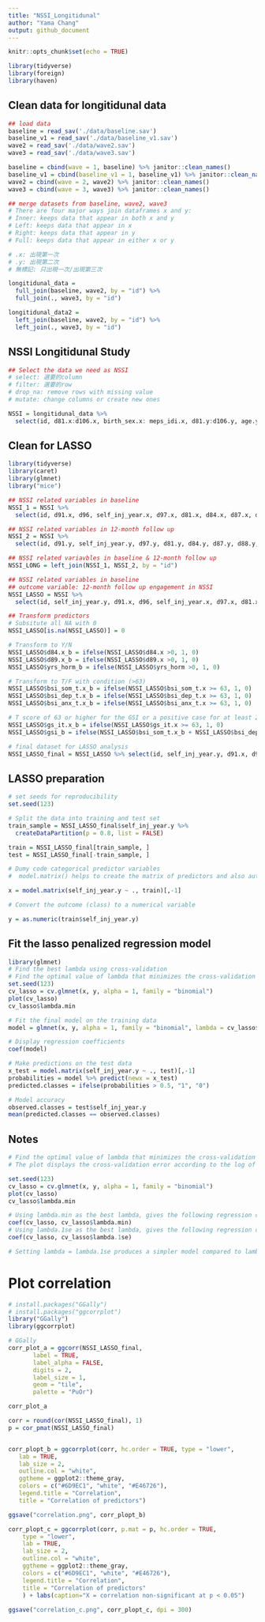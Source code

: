 ```yaml
---
title: "NSSI_Longitidunal"
author: "Yama Chang"
output: github_document
---
```


```r
knitr::opts_chunk$set(echo = TRUE)

library(tidyverse)
library(foreign)
library(haven)
```

## Clean data for longitidunal data

```r
## load data
baseline = read_sav('./data/baseline.sav')
baseline_v1 = read_sav('./data/baseline_v1.sav')
wave2 = read_sav('./data/wave2.sav')
wave3 = read_sav('./data/wave3.sav')

baseline = cbind(wave = 1, baseline) %>% janitor::clean_names()
baseline_v1 = cbind(baseline_v1 = 1, baseline_v1) %>% janitor::clean_names()
wave2 = cbind(wave = 2, wave2) %>% janitor::clean_names()
wave3 = cbind(wave = 3, wave3) %>% janitor::clean_names()

## merge datasets from baseline, wave2, wave3
# There are four major ways join dataframes x and y:
# Inner: keeps data that appear in both x and y
# Left: keeps data that appear in x
# Right: keeps data that appear in y
# Full: keeps data that appear in either x or y

# .x: 出現第一次
# .y: 出現第二次
# 無標記: 只出現一次/出現第三次

longitidunal_data = 
  full_join(baseline, wave2, by = "id") %>% 
  full_join(., wave3, by = "id")

longitidunal_data2 = 
  left_join(baseline, wave2, by = "id") %>% 
  left_join(., wave3, by = "id")
```

## NSSI Longitidunal Study

```r
## Select the data we need as NSSI
# select: 選要的column
# filter: 選要的row
# drop_na: remove rows with missing value
# mutate: change columns or create new ones

NSSI = longitidunal_data %>% 
  select(id, d81.x:d106.x, birth_sex.x: meps_idi.x, d81.y:d106.y, age.y:cope14, if_ideation:d106z, age:meps_idi.y) 
```


## Clean for LASSO 

```r
library(tidyverse)
library(caret)
library(glmnet)
library("mice")

## NSSI related variables in baseline
NSSI_1 = NSSI %>% 
  select(id, d91.x, d96, self_inj_year.x, d97.x, d81.x, d84.x, d87.x, d88.x, d89.x, fs.x, es.x, tis.x, ti_spride.x, ti_sshame.x, ti_salien.x, ti_spass.x, gend_dysph.x, tcs.x, safety.x, cc.x, soc_sup.x, fam_sup.x, frd_sup.x, sp_sup.x, bsi_som_t.x, bsi_dep_t.x, bsi_anx_t.x, gs_it.x, yrs_horm, if_surg.x)

## NSSI related variables in 12-month follow up
NSSI_2 = NSSI %>% 
  select(id, d91.y, self_inj_year.y, d97.y, d81.y, d84.y, d87.y, d88.y, d89.y, fs.y, es.y, tis.y, ti_spride.y, ti_sshame.y, ti_salien.y, ti_spass.y, gend_dysph.y, tcs.y, safety.y, cc.y, soc_sup.y, fam_sup.y, frd_sup.y, sp_sup.y, bsi_som_t.y, bsi_dep_t.y, bsi_anx_t.y, gs_it.y, if_surg.y)

## NSSI related variavbles in baseline & 12-month follow up
NSSI_LONG = left_join(NSSI_1, NSSI_2, by = "id")

## NSSI related variables in baseline
## outcome variable: 12-month follow up engagement in NSSI
NSSI_LASSO = NSSI %>% 
  select(id, self_inj_year.y, d91.x, d96, self_inj_year.x, d97.x, d81.x, d84.x, d87.x, d88.x, d89.x, fs.x, es.x, tis.x, ti_spride.x, ti_sshame.x, ti_salien.x, ti_spass.x, gend_dysph.x, tcs.x, safety.x, cc.x, soc_sup.x, fam_sup.x, frd_sup.x, sp_sup.x, bsi_som_t.x, bsi_dep_t.x, bsi_anx_t.x, gs_it.x, yrs_horm, if_surg.x)

## Transform predictors
# Subsitute all NA with 0
NSSI_LASSO[is.na(NSSI_LASSO)] = 0

# Transform to Y/N
NSSI_LASSO$d84.x_b = ifelse(NSSI_LASSO$d84.x >0, 1, 0)
NSSI_LASSO$d89.x_b = ifelse(NSSI_LASSO$d89.x >0, 1, 0)
NSSI_LASSO$yrs_horm_b = ifelse(NSSI_LASSO$yrs_horm >0, 1, 0)

# Transform to T/F with condition (>63)
NSSI_LASSO$bsi_som_t.x_b = ifelse(NSSI_LASSO$bsi_som_t.x >= 63, 1, 0)
NSSI_LASSO$bsi_dep_t.x_b = ifelse(NSSI_LASSO$bsi_dep_t.x >= 63, 1, 0)
NSSI_LASSO$bsi_anx_t.x_b = ifelse(NSSI_LASSO$bsi_anx_t.x >= 63, 1, 0)

# T score of 63 or higher for the GSI or a positive case for at least 2 of the subscales indicated a positive case for the GSI
NSSI_LASSO$gs_it.x_b = ifelse(NSSI_LASSO$gs_it.x >= 63, 1, 0)
NSSI_LASSO$gsi_b = ifelse(NSSI_LASSO$bsi_som_t.x_b + NSSI_LASSO$bsi_dep_t.x_b + NSSI_LASSO$bsi_anx_t.x_b >=2 | NSSI_LASSO$gs_it.x_b == 1, 1, 0)

# final dataset for LASSO analysis
NSSI_LASSO_final = NSSI_LASSO %>% select(id, self_inj_year.y, d91.x, d96, self_inj_year.x, d97.x, d81.x, d84.x_b, d87.x, d88.x, d89.x_b, fs.x, es.x, tis.x, ti_spride.x, ti_sshame.x, ti_salien.x, ti_spass.x, gend_dysph.x, tcs.x, safety.x, cc.x, soc_sup.x, fam_sup.x, frd_sup.x, sp_sup.x, bsi_som_t.x_b, bsi_dep_t.x_b, bsi_anx_t.x_b, gsi_b, yrs_horm_b, if_surg.x)


```

## LASSO preparation

```r
# set seeds for reproducibility
set.seed(123)

# Split the data into training and test set
train_sample = NSSI_LASSO_final$self_inj_year.y %>% 
  createDataPartition(p = 0.8, list = FALSE)

train = NSSI_LASSO_final[train_sample, ]
test = NSSI_LASSO_final[-train_sample, ]

# Dumy code categorical predictor variables
#  model.matrix() helps to create the matrix of predictors and also automatically converts categorical predictors to appropriate dummy variables, which is required for the glmnet() function.

x = model.matrix(self_inj_year.y ~ ., train)[,-1]

# Convert the outcome (class) to a numerical variable

y = as.numeric(train$self_inj_year.y)

```


## Fit the lasso penalized regression model

```r
library(glmnet)
# Find the best lambda using cross-validation
# Find the optimal value of lambda that minimizes the cross-validation error:
set.seed(123) 
cv_lasso = cv.glmnet(x, y, alpha = 1, family = "binomial")
plot(cv_lasso)
cv_lasso$lambda.min

# Fit the final model on the training data
model = glmnet(x, y, alpha = 1, family = "binomial", lambda = cv_lasso$lambda.min)

# Display regression coefficients
coef(model)

# Make predictions on the test data
x_test = model.matrix(self_inj_year.y ~ ., test)[,-1]
probabilities = model %>% predict(newx = x_test)
predicted.classes = ifelse(probabilities > 0.5, "1", "0")

# Model accuracy
observed.classes = test$self_inj_year.y
mean(predicted.classes == observed.classes)
```

## Notes

```r
# Find the optimal value of lambda that minimizes the cross-validation error
# The plot displays the cross-validation error according to the log of lambda. The left dashed vertical line indicates that the log of the optimal value of lambda is approximately -5, which is the one that minimizes the prediction error. This lambda value will give the most accurate model. The exact value of lambda can be viewed as follow

set.seed(123) 
cv_lasso = cv.glmnet(x, y, alpha = 1, family = "binomial")
plot(cv_lasso)
cv_lasso$lambda.min

# Using lambda.min as the best lambda, gives the following regression coefficients
coef(cv_lasso, cv_lasso$lambda.min)
# Using lambda.1se as the best lambda, gives the following regression coefficients
coef(cv_lasso, cv_lasso$lambda.1se)

# Setting lambda = lambda.1se produces a simpler model compared to lambda.min, but the model might be a little bit less accurate than the one obtained with lambda.min.


```


# Plot correlation

```r
# install.packages("GGally")
# install.packages("ggcorrplot")
library("GGally")
library(ggcorrplot)

# GGally
corr_plot_a = ggcorr(NSSI_LASSO_final,
       label = TRUE, 
       label_alpha = FALSE,
       digits = 2,
       label_size = 1,
       geom = "tile",
       palette = "PuOr")

corr_plot_a

corr = round(cor(NSSI_LASSO_final), 1)
p = cor_pmat(NSSI_LASSO_final)


corr_plopt_b = ggcorrplot(corr, hc.order = TRUE, type = "lower",
   lab = TRUE, 
   lab_size = 2,
   outline.col = "white",
   ggtheme = ggplot2::theme_gray,
   colors = c("#6D9EC1", "white", "#E46726"),
   legend.title = "Correlation",
   title = "Correlation of predictors")

ggsave("correlation.png", corr_plopt_b)

corr_plopt_c = ggcorrplot(corr, p.mat = p, hc.order = TRUE,
    type = "lower",
    lab = TRUE, 
    lab_size = 2,
    outline.col = "white",
    ggtheme = ggplot2::theme_gray,
    colors = c("#6D9EC1", "white", "#E46726"),
    legend.title = "Correlation",
    title = "Correlation of predictors"
    ) + labs(caption="X = correlation non-significant at p < 0.05")
    
ggsave("correlation_c.png", corr_plopt_c, dpi = 300)
```

